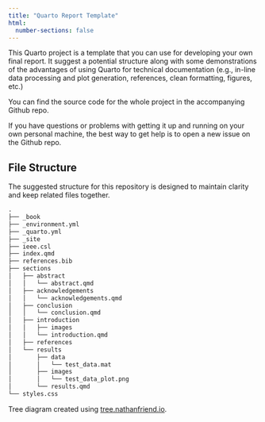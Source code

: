 ```yaml
---
title: "Quarto Report Template"
html:
  number-sections: false
---
```


This Quarto project is a template that you can use for developing your own final report.
It suggest a potential structure along with some demonstrations of the advantages of using Quarto for technical documentation (e.g., in-line data processing and plot generation, references, clean formatting, figures, etc.)


You can find the source code for the whole project in the accompanying Github repo.

If you have questions or problems with getting it up and running on your own personal machine, the best way to get help is to open a new issue on the Github repo.

## File Structure {.unnumbered}

The suggested structure for this repository is designed to maintain clarity and keep related files together.

```txt
.
├── _book
├── _environment.yml
├── _quarto.yml
├── _site
├── ieee.csl
├── index.qmd
├── references.bib
├── sections
│   ├── abstract
│   │   └── abstract.qmd
│   ├── acknowledgements
│   │   └── acknowledgements.qmd
│   ├── conclusion
│   │   └── conclusion.qmd
│   ├── introduction
│   │   ├── images
│   │   └── introduction.qmd
│   ├── references
│   └── results
│       ├── data
│       │   └── test_data.mat
│       ├── images
│       │   └── test_data_plot.png
│       └── results.qmd
└── styles.css
```

Tree diagram created using [tree.nathanfriend.io](tree.nathanfriend.io).
